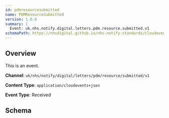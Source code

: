 ```yaml
---
id: pdmresourcesubmitted
name: PDMResourceSubmitted
version: 1.0.0
summary: |
  Event: uk.nhs.notify.digital.letters.pdm.resource.submitted.v1
schemaPath: https://nhsdigital.github.io/nhs-notify-standards/cloudevents/nhs-notify-example-event.schema.json
---
```


## Overview

This is an event.

**Channel**: `uk/nhs/notify/digital/letters/pdm/resource/submitted/v1`

**Content Type**: `application/cloudevents+json`

**Event Type**: Received

## Schema
